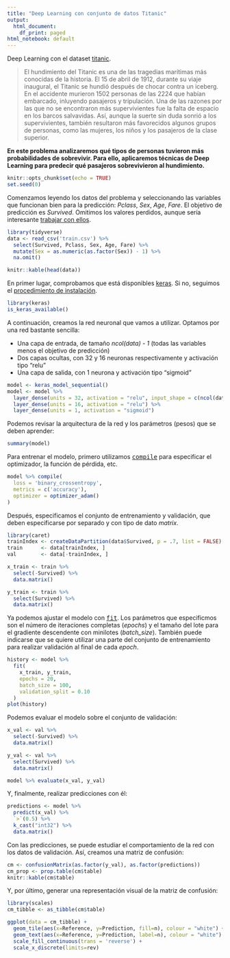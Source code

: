 ```yaml
---
title: "Deep Learning con conjunto de datos Titanic"
output:
  html_document:
    df_print: paged
html_notebook: default
---
```


Deep Learning con el dataset [titanic](https://www.kaggle.com/c/titanic/).

> El hundimiento del Titanic es una de las tragedias marítimas más conocidas de la historia. El 15 de abril de 1912, durante su viaje inaugural, el Titanic se hundió después de chocar contra un iceberg. En el accidente murieron 1502 personas de las 2224 que habían embarcado, inluyendo pasajeros y tripulación. Una de las razones por las que no se encontraron más supervivientes fue la falta de espacio en los barcos salvavidas. Así, aunque la suerte sin duda sonrió a los supervivientes, también resultaron más favorecidos algunos grupos de personas, como las mujeres, los niños y los pasajeros de la clase superior.

**En este problema analizaremos qué tipos de personas tuvieron más probabilidades de sobrevivir. Para ello, aplicaremos técnicas de Deep Learning para predecir qué pasajeros sobrevivieron al hundimiento.**

```r
knitr::opts_chunk$set(echo = TRUE)
set.seed(0)
```

Comenzamos leyendo los datos del problema y seleccionando las variables que funcionan bien para la predicción: _Pclass_, _Sex_, _Age_, _Fare_. El objetivo de predicción es _Survived_. Omitimos los valores perdidos, aunque sería interesante [trabajar con ellos](https://github.com/jgromero/sige2020/blob/master/Teor%C3%ADa/02%20Depuraci%C3%B3n%20y%20calidad%20de%20datos/code/titanic-missing-noise.Rmd).

```r
library(tidyverse)
data <- read_csv('train.csv') %>%
  select(Survived, Pclass, Sex, Age, Fare) %>%
  mutate(Sex = as.numeric(as.factor(Sex)) - 1) %>%
  na.omit()

knitr::kable(head(data))
```

En primer lugar, comprobamos que está disponibles [keras](https://keras.rstudio.com/). Si no, seguimos el [procedimiento de instalación](https://keras.rstudio.com/#getting-started).
```r
library(keras)
is_keras_available()
```

A continuación, creamos la red neuronal que vamos a utilizar. Optamos por una red bastante sencilla:

* Una capa de entrada, de tamaño _ncol(data) - 1_ (todas las variables menos el objetivo de predicción)
* Dos capas ocultas, con 32 y 16 neuronas respectivamente y activación tipo "relu"
* Una capa de salida, con 1 neurona y activación tipo "sigmoid"

```r
model <- keras_model_sequential()
model <- model %>% 
  layer_dense(units = 32, activation = "relu", input_shape = c(ncol(data) - 1)) %>%
  layer_dense(units = 16, activation = "relu") %>%
  layer_dense(units = 1, activation = "sigmoid")
```

Podemos revisar la arquitectura de la red y los parámetros (pesos) que se deben aprender:
```r
summary(model)
```

Para entrenar el modelo, primero utilizamos [<tt>compile</tt>](https://keras.rstudio.com/reference/compile.html) para especificar el optimizador, la función de pérdida, etc.
```r
model %>% compile(
  loss = 'binary_crossentropy',
  metrics = c('accuracy'),
  optimizer = optimizer_adam()
)
```

Después, especificamos el conjunto de entrenamiento y validación, que deben especificarse por separado y con tipo de dato _matrix_.
```r
library(caret)
trainIndex <- createDataPartition(data$Survived, p = .7, list = FALSE)[,1]  ## Atencion: [,1] para versiones de tibble >= 3.0
train      <- data[trainIndex, ] 
val        <- data[-trainIndex, ]

x_train <- train %>%
  select(-Survived) %>%
  data.matrix()

y_train <- train %>%
  select(Survived) %>%
  data.matrix()
```

Ya podemos ajustar el modelo con [<tt>fit</tt>](https://keras.rstudio.com/reference/fit.html). Los parámetros que especificmos son el número de iteraciones completas (_epochs_) y el tamaño del lote para el gradiente descendente con minilotes (_batch\_size_). También puede indicarse que se quiere utilizar una parte del conjunto de entrenamiento para realizar validación al final de cada _epoch_.
```r
history <- model %>% 
  fit(
    x_train, y_train, 
    epochs = 20, 
    batch_size = 100, 
    validation_split = 0.10
  )
plot(history)
```

Podemos evaluar el modelo sobre el conjunto de validación:
```r
x_val <- val %>%
  select(-Survived) %>%
  data.matrix()

y_val <- val %>%
  select(Survived) %>%
  data.matrix()

model %>% evaluate(x_val, y_val)
```

Y, finalmente, realizar predicciones con él:
```r
predictions <- model %>% 
  predict(x_val) %>% 
  `>`(0.5) %>% 
  k_cast("int32") %>%
  data.matrix()
```

Con las predicciones, se puede estudiar el comportamiento de la red con los datos de validación. Así, creamos una matriz de confusión:
```r
cm <- confusionMatrix(as.factor(y_val), as.factor(predictions))
cm_prop <- prop.table(cm$table)
knitr::kable(cm$table)
```

Y, por último, generar una representación visual de la matriz de confusión:
```r
library(scales)
cm_tibble <- as_tibble(cm$table) 

ggplot(data = cm_tibble) + 
  geom_tile(aes(x=Reference, y=Prediction, fill=n), colour = "white") +
  geom_text(aes(x=Reference, y=Prediction, label=n), colour = "white") +
  scale_fill_continuous(trans = 'reverse') +
  scale_x_discrete(limits=rev)
```